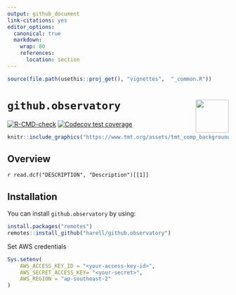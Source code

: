 ---
output: github_document
link-citations: yes
editor_options: 
  canonical: true
  markdown: 
    wrap: 80
    references: 
      location: section
---

```{r setup, echo = FALSE, results = 'hide', message = FALSE, warning = FALSE}
source(file.path(usethis::proj_get(), "vignettes",  "_common.R"))
```

# `github.observatory` <img src="https://raw.githubusercontent.com/harell/github.observatory/master/pkgdown/logo.png" align="right" style="float:right; height:75px"/>

<!-- badges: start -->

[![R-CMD-check](https://github.com/harell/github.observatory/workflows/R-CMD-check/badge.svg)](https://github.com/harell/github.observatory/actions)
[![Codecov test
coverage](https://codecov.io/gh/harell/github.observatory/branch/master/graph/badge.svg)](https://codecov.io/gh/harell/github.observatory?branch=master)

<!-- badges: end -->

```{r, echo = FALSE, out.width = "100%"}
knitr::include_graphics("https://www.tmt.org/assets/tmt_comp_background-f920515202d7fa2ce6dc8c485d53df5c2a9f5f3e4ff1414500ab8d5da629e49e.jpg")
```

## Overview

`r read.dcf("DESCRIPTION", "Description")[[1]]`

## Installation

You can install `github.observatory` by using:

```{r, eval=FALSE, echo=TRUE}
install.packages("remotes")
remotes::install_github("harell/github.observatory")
```

Set AWS credentials

```{r, eval=FALSE, echo=TRUE}
Sys.setenv(
    AWS_ACCESS_KEY_ID = "<your-access-key-id>",
    AWS_SECRET_ACCESS_KEY= "<your-secret>",
    AWS_REGION = "ap-southeast-2"
)
```
